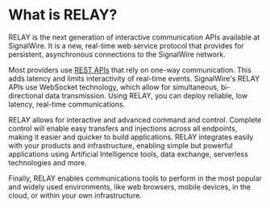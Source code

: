 # What is RELAY?

RELAY is the next generation of interactive communication APIs available at SignalWire. It is a new, real-time web service protocol that provides for persistent, asynchronous connections to the SignalWire network.

Most providers use [REST APIs](https://en.wikipedia.org/wiki/Representational_state_transfer) that rely on one-way communication. This adds latency and limits interactivity of real-time events. SignalWire's RELAY APIs use WebSocket technology, which allow for simultaneous, bi-directional data transmission. Using RELAY, you can deploy reliable, low latency, real-time communications.

RELAY allows for interactive and advanced command and control. Complete control will enable easy transfers and injections across all endpoints, making it easier and quicker to build applications. RELAY integrates easily with your products and infrastructure, enabling simple but powerful applications using Artificial Intelligence tools, data exchange, serverless technologies and more.

Finally, RELAY enables communications tools to perform in the most popular and widely used environments, like web browsers, mobile devices, in the cloud, or within your own infrastructure.

